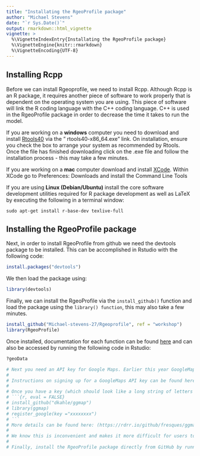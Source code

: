 ```yaml
---
title: "Installating the RgeoProfile package"
author: "Michael Stevens"
date: "`r Sys.Date()`"
output: rmarkdown::html_vignette
vignette: >
  %\VignetteIndexEntry{Installating the RgeoProfile package}
  %\VignetteEngine{knitr::rmarkdown}
  %\VignetteEncoding{UTF-8}
---
```



## Installing Rcpp

Before we can install Rgeoprofile, we need to install Rcpp. Although Rcpp is an R package, it requires another piece of software to work properly that is dependent on the operating system you are using. This piece of software will link the R coding language with the C++ coding language. C++ is used in the RgeoProfile package in order to decrease the time it takes to run the model.  

If you are working on a **windows** computer you need to download and install [Rtools40](https://cran.rstudio.com/bin/windows/Rtools/) via the " rtools40-x86_64.exe" link. On installation, ensure you check the box to arrange your system as recommended by Rtools. Once the file has finished downloading click on the .exe file and follow the installation process - this may take a few minutes.    

If you are working on a **mac** computer download and install [XCode](http://itunes.apple.com/us/app/xcode/id497799835?mt=12). Within XCode go to Preferences: Downloads and install the Command Line Tools

If you are using **Linux (Debian/Ubuntu)** install the core software development utilities required for R package development as well as LaTeX by executing the following in a terminal window:

```
sudo apt-get install r-base-dev texlive-full
```

## Installing the RgeoProfile package

Next, in order to install RgeoProfile from github we need the devtools package to be installed. This can be accomplished in Rstudio with the following code:

```r
install.packages("devtools")
```

We then load the package using:

```r
library(devtools)
```

Finally, we can install the RgeoProfile via the `install_github()` function and load the package using the `library() function`, this may also take a few minutes. 

```r
install_github("Michael-stevens-27/Rgeoprofile", ref = "workshop")
library(RgeoProfile)
```

Once installed, documentation for each function can be found [here](https://michael-stevens-27.github.io/Rgeoprofile/reference/index.html) and can also be accessed by running the following code in Rstudio: 

```r
?geoData 
```


```r
# Next you need an API key for Google Maps. Earlier this year GoogleMaps changed the way they price API calls – see here (https://cloud.google.com/maps-platform/pricing/#details). Under the new system there is a lower limit on API calls below which you won’t be charged, but annoyingly you still need to sign up for an API key otherwise it produces a 403 error.
# 
# Instructions on signing up for a GoogleMaps API key can be found here (https://developers.google.com/maps/documentation/javascript/get-api-key). Then – just to be extra sure that you will never be charged - you can limit your budget to something very low (like £1) by following these instructions (https://cloud.google.com/billing/docs/how-to/budgets?hl=en). This way you can be sure you will only use the free API calls, and your account will cap before you start being charged any significant amount of money.
# 
# Once you have a key (which should look like a long string of letters and numbers) you need to register it in R as below, replacing 'xxxxxxx' with your key. Start by installing and loading the “ggmap” package. Note that this should be installed from GitHub since the CRAN version doesn’t currently include the function register_google(). After loading the ggmap library, load RgeoProfile as normal. Once your key is registered mapping functions in RgeoProfile should work normally.
# ```{r, eval = FALSE}
# install_github("dkahle/ggmap")
# library(ggmap)
# register_google(key ="xxxxxxxx")
# ```
# More details can be found here: (https://rdrr.io/github/fresques/ggmap/man/register_google.html
# 
# We know this is inconvenient and makes it more difficult for users to work with our package. For this reason the next version of RgeoProfile is likely to switch to open source alternatives.
# 
# Finally, install the RgeoProfile package directly from GitHub by running
```
